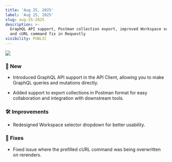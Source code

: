 ```yaml
---
title: 'Aug 25, 2025'
label: 'Aug 25, 2025'
slug: aug-25-2025
description: >-
  GraphQL API support, Postman collection export, improved Workspace selector,
  and cURL command fix in Requestly
visibility: PUBLIC
---
```

<img src="/images/aug-25-2025/02ec09c6-5aea-4d7b-8a61-b6a31c4b73ea.png" align="center" fullwidth="false" />

### **🚀** New

* Introduced GraphQL API support in the API Client, allowing you to make GraphQL queries and mutations directly.

* Added support to export collections in Postman format for easy collaboration and integration with downstream tools.

### **🛠️** Improvements

* Redesigned Workspace selector dropdown for better usability.

### **🐛** Fixes

* Fixed issue where the prefilled cURL command was being overwritten on rerenders.
